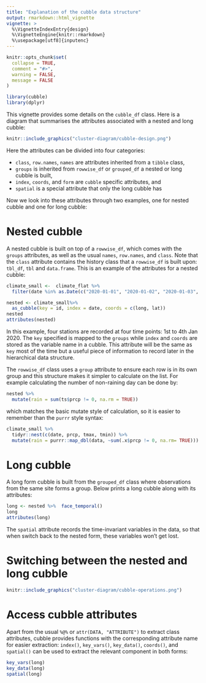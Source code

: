 ```yaml
---
title: "Explanation of the cubble data structure"
output: rmarkdown::html_vignette
vignette: >
  %\VignetteIndexEntry{design}
  %\VignetteEngine{knitr::rmarkdown}
  %\usepackage[utf8]{inputenc}
---
```


```r
knitr::opts_chunk$set(
  collapse = TRUE,
  comment = "#>",
  warning = FALSE, 
  message = FALSE
)
```

```r
library(cubble)
library(dplyr)
```

This vignette provides some details on the `cubble_df` class. Here is a diagram that summarises the attributes associated with a nested and long cubble:

```r
knitr::include_graphics("cluster-diagram/cubble-design.png")
```

Here the attributes can be divided into four categories:
  
  - `class`, `row.names`, `names` are attributes inherited from a `tibble` class,
  - `groups` is inherited from `rowwise_df` or `grouped_df` a nested or long cubble is built,
  - `index`, `coords`, and `form` are `cubble` specific attributes, and
  - `spatial` is a special attribute that only the long cubble has
  
Now we look into these attributes through two examples, one for nested cubble and one for long cubble:

# Nested cubble

A nested cubble is built on top of a `rowwise_df`, which comes with the `groups` attributes, as well as the usual `names`, `row.names`, and `class`. Note that the `class` attribute contains the history class that a `rowwise_df` is built upon: `tbl_df`, `tbl` and `data.frame`. This is an example of the attributes for a nested cubble: 

```r
climate_small <-  climate_flat %>%  
  filter(date %in% as.Date(c("2020-01-01", "2020-01-02", "2020-01-03", "2020-01-04"))) 

nested <- climate_small%>%  
  as_cubble(key = id, index = date, coords = c(long, lat))
nested
attributes(nested)
```

In this example, four stations are recorded at four time points: 1st to 4th Jan 2020. The `key` specified is mapped to the `groups` while `index` and `coords` are stored as the variable name in a cubble. This attribute will be the same as `key` most of the time but a useful piece of information to record later in the hierarchical data structure.

The `rowwise_df` class uses a `group` attribute to ensure each row is in its own group and this structure makes it simpler to calculate on the list. For example calculating the number of non-raining day can be done by: 

```r
nested %>%  
  mutate(rain = sum(ts$prcp != 0, na.rm = TRUE))
```

which matches the basic mutate style of calculation, so it is easier to remember than the `purrr` style syntax: 

```r
climate_small %>%  
  tidyr::nest(c(date, prcp, tmax, tmin)) %>%  
  mutate(rain = purrr::map_dbl(data, ~sum(.x$prcp != 0, na.rm= TRUE)))
```

# Long cubble

A long form cubble is built from the `grouped_df` class where observations from the same site forms a group. Below prints a long cubble along with its attributes:

```r
long <- nested %>%  face_temporal()
long
attributes(long)
```

The `spatial` attribute records the time-invariant variables in the data, so that when switch back to the nested form, these variables won't get lost. 

# Switching between the nested and long cubble

```r
knitr::include_graphics("cluster-diagram/cubble-operations.png")
```

# Access cubble attributes

Apart from the usual `%@%` or `attr(DATA, "ATTRIBUTE")` to extract class attributes, cubble provides functions with the corresponding attribute name for easier extraction: `index()`, `key_vars()`, `key_data()`, `coords()`, and `spatial()` can be used to extract the relevant component in both forms:

```r
key_vars(long)
key_data(long)
spatial(long)
```
